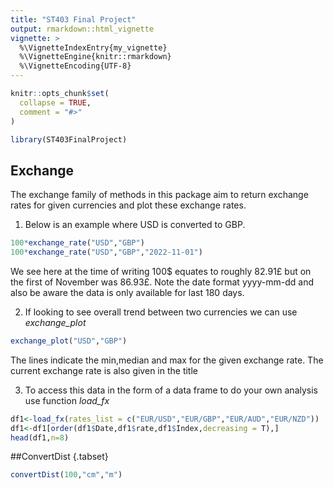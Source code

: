 ```yaml
---
title: "ST403 Final Project"
output: rmarkdown::html_vignette
vignette: >
  %\VignetteIndexEntry{my_vignette}
  %\VignetteEngine{knitr::rmarkdown}
  %\VignetteEncoding{UTF-8}
---
```


```r
knitr::opts_chunk$set(
  collapse = TRUE,
  comment = "#>"
)
```

```r
library(ST403FinalProject)
```

## Exchange {.tabset}

The exchange family of methods in this package aim to return exchange rates for given currencies and plot these exchange rates. 

 1.  Below is an example where USD is converted to GBP.

```r
100*exchange_rate("USD","GBP")
100*exchange_rate("USD","GBP","2022-11-01")
```
  We see here at the time of writing 100$ equates to roughly 82.91£ but on the first of November was 86.93£. Note the date format yyyy-mm-dd and also be aware the data is only available for last 180 days.
  
  2.  If looking to see overall trend between two currencies we can use *exchange_plot*
  
```r
exchange_plot("USD","GBP")
```
  
   The lines indicate the min,median and max for the given exchange rate. The current exchange rate is also given in the title
  
  3.
To access this data in the form of a data frame to do your own analysis use function *load_fx*

```r
df1<-load_fx(rates_list = c("EUR/USD","EUR/GBP","EUR/AUD","EUR/NZD"))
df1<-df1[order(df1$Date,df1$rate,df1$Index,decreasing = T),]
head(df1,n=8)
```

##ConvertDist {.tabset}

```r
convertDist(100,"cm","m")
```

  

